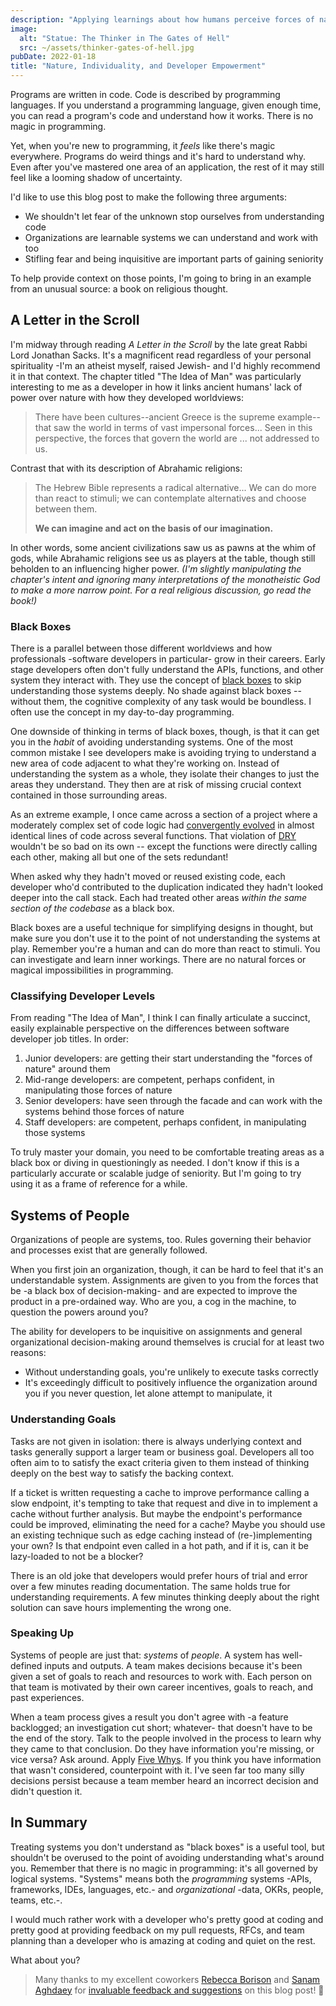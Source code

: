 ```yaml
---
description: "Applying learnings about how humans perceive forces of nature to how we understand code and organizations."
image:
  alt: "Statue: The Thinker in The Gates of Hell"
  src: ~/assets/thinker-gates-of-hell.jpg
pubDate: 2022-01-18
title: "Nature, Individuality, and Developer Empowerment"
---
```



<LabeledImage
	alt="The Thinker in The Gates of Hell"
	description="The Thinker in The Gates of Hell"
	original="https://giphy.com/gifs/spongebob-squarepants-leave-smooth-48FhEMYGWji8"
	src={thinkerGatesOfHell}
/>

Programs are written in code.
Code is described by programming languages.
If you understand a programming language, given enough time, you can read a program's code and understand how it works.
There is no magic in programming.

Yet, when you're new to programming, it _feels_ like there's magic everywhere.
Programs do weird things and it's hard to understand why.
Even after you've mastered one area of an application, the rest of it may still feel like a looming shadow of uncertainty.

I'd like to use this blog post to make the following three arguments:

- We shouldn't let fear of the unknown stop ourselves from understanding code
- Organizations are learnable systems we can understand and work with too
- Stifling fear and being inquisitive are important parts of gaining seniority

To help provide context on those points, I'm going to bring in an example from an unusual source: a book on religious thought.

## A Letter in the Scroll

I'm midway through reading _A Letter in the Scroll_ by the late great Rabbi Lord Jonathan Sacks.
It's a magnificent read regardless of your personal spirituality -I'm an atheist myself, raised Jewish- and I'd highly recommend it in that context.
The chapter titled "The Idea of Man" was particularly interesting to me as a developer in how it links ancient humans' lack of power over nature with how they developed worldviews:

> There have been cultures--ancient Greece is the supreme example--that saw the world in terms of vast impersonal forces...
> Seen in this perspective, the forces that govern the world are ... not addressed to us.

Contrast that with its description of Abrahamic religions:

> The Hebrew Bible represents a radical alternative...
> We can do more than react to stimuli; we can contemplate alternatives and choose between them.
>
> **We can imagine and act on the basis of our imagination.**

In other words, some ancient civilizations saw us as pawns at the whim of gods, while Abrahamic religions see us as players at the table, though still beholden to an influencing higher power.
_(I'm slightly manipulating the chapter's intent and ignoring many interpretations of the monotheistic God to make a more narrow point. For a real religious discussion, go read the book!)_

### Black Boxes

There is a parallel between those different worldviews and how professionals -software developers in particular- grow in their careers.
Early stage developers often don't fully understand the APIs, functions, and other system they interact with.
They use the concept of [black boxes](https://en.wikipedia.org/wiki/Black_box) to skip understanding those systems deeply.
No shade against black boxes -- without them, the cognitive complexity of any task would be boundless.
I often use the concept in my day-to-day programming.

One downside of thinking in terms of black boxes, though, is that it can get you in the _habit_ of avoiding understanding systems.
One of the most common mistake I see developers make is avoiding trying to understand a new area of code adjacent to what they're working on.
Instead of understanding the system as a whole, they isolate their changes to just the areas they understand.
They then are at risk of missing crucial context contained in those surrounding areas.

As an extreme example, I once came across a section of a project where a moderately complex set of code logic had [convergently evolved](https://en.wikipedia.org/wiki/Convergent_evolution) in almost identical lines of code across several functions.
That violation of [DRY](https://en.wikipedia.org/wiki/Don%27t_repeat_yourself) wouldn't be so bad on its own -- except the functions were directly calling each other, making all but one of the sets redundant!

When asked why they hadn't moved or reused existing code, each developer who'd contributed to the duplication indicated they hadn't looked deeper into the call stack.
Each had treated other areas _within the same section of the codebase_ as a black box.

Black boxes are a useful technique for simplifying designs in thought, but make sure you don't use it to the point of not understanding the systems at play.
Remember you're a human and can do more than react to stimuli.
You can investigate and learn inner workings.
There are no natural forces or magical impossibilities in programming.

### Classifying Developer Levels

From reading "The Idea of Man", I think I can finally articulate a succinct, easily explainable perspective on the differences between software developer job titles.
In order:

1. Junior developers: are getting their start understanding the "forces of nature" around them
2. Mid-range developers: are competent, perhaps confident, in manipulating those forces of nature
3. Senior developers: have seen through the facade and can work with the systems behind those forces of nature
4. Staff developers: are competent, perhaps confident, in manipulating those systems

To truly master your domain, you need to be comfortable treating areas as a black box or diving in questioningly as needed.
I don't know if this is a particularly accurate or scalable judge of seniority.
But I'm going to try using it as a frame of reference for a while.

## Systems of People

Organizations of people are systems, too.
Rules governing their behavior and processes exist that are generally followed.

When you first join an organization, though, it can be hard to feel that it's an understandable system.
Assignments are given to you from the forces that be -a black box of decision-making- and are expected to improve the product in a pre-ordained way.
Who are you, a cog in the machine, to question the powers around you?

The ability for developers to be inquisitive on assignments and general organizational decision-making around themselves is crucial for at least two reasons:

- Without understanding goals, you're unlikely to execute tasks correctly
- It's exceedingly difficult to positively influence the organization around you if you never question, let alone attempt to manipulate, it

### Understanding Goals

Tasks are not given in isolation: there is always underlying context and tasks generally support a larger team or business goal.
Developers all too often aim to to satisfy the exact criteria given to them instead of thinking deeply on the best way to satisfy the backing context.

If a ticket is written requesting a cache to improve performance calling a slow endpoint, it's tempting to take that request and dive in to implement a cache without further analysis.
But maybe the endpoint's performance could be improved, eliminating the need for a cache?
Maybe you should use an existing technique such as edge caching instead of (re-)implementing your own?
Is that endpoint even called in a hot path, and if it is, can it be lazy-loaded to not be a blocker?

There is an old joke that developers would prefer hours of trial and error over a few minutes reading documentation.
The same holds true for understanding requirements.
A few minutes thinking deeply about the right solution can save hours implementing the wrong one.

### Speaking Up

Systems of people are just that: _systems_ of _people_.
A system has well-defined inputs and outputs.
A team makes decisions because it's been given a set of goals to reach and resources to work with.
Each person on that team is motivated by their own career incentives, goals to reach, and past experiences.

When a team process gives a result you don't agree with -a feature backlogged; an investigation cut short; whatever- that doesn't have to be the end of the story.
Talk to the people involved in the process to learn why they came to that conclusion.
Do they have information you're missing, or vice versa?
Ask around.
Apply [Five Whys](https://en.wikipedia.org/wiki/Five_whys).
If you think you have information that wasn't considered, counterpoint with it.
I've seen far too many silly decisions persist because a team member heard an incorrect decision and didn't question it.

## In Summary

Treating systems you don't understand as "black boxes" is a useful tool, but shouldn't be overused to the point of avoiding understanding what's around you.
Remember that there is no magic in programming: it's all governed by logical systems.
"Systems" means both the _programming_ systems -APIs, frameworks, IDEs, languages, etc.- and _organizational_ -data, OKRs, people, teams, etc.-.

I would much rather work with a developer who's pretty good at coding and pretty good at providing feedback on my pull requests, RFCs, and team planning than a developer who is amazing at coding and quiet on the rest.

What about you?

> Many thanks to my excellent coworkers [Rebecca Borison](https://twitter.com/borisonr) and [Sanam Aghdaey](https://twitter.com/sanzi_sun) for [invaluable feedback and suggestions](https://github.com/JoshuaKGoldberg/Goldblog/pull/318) on this blog post! 🙏
